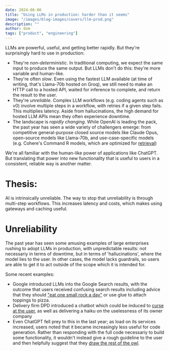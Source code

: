 ```yaml
---
date: 2024-06-06
title: "Using LLMs in production: harder than it seems"
image: "/images/blog-images/covers/llm-prod.png"
description: ""
author: dom
tags: ["product", "engineering"]
---
```


LLMs are powerful, useful, and getting better rapidly. But they're surprisingly hard to use in production:

- They're *non-deterministic*. In traditional computing, we expect the same input to produce the same output. But LLMs don't do this: they're more variable and human-like.
- They're often *slow*. Even using the fastest LLM available (at time of writing, that's Llama-70b hosted on Groq), we still need to make an HTTP call to a hosted API, waited for inference to complete, and return the result to the user. 
- They're *unreliable*. Complex LLM workflows (e.g. coding agents such as v0) involve multiple steps in a workflow, with retries if a given step fails. This multiplies latency. Aside from hallucinations, the high demand for hosted LLM APIs mean they often experience downtime.
- The landscape is *rapidly changing*. While OpenAI is leading the pack, the past year has seen a wide variety of challengers emerge: from competitive general-purpose closed source models like Claude Opus, open-source models like Llama-70b, and use-case-specific models (e.g. Cohere's Command R models, which are optimized for [retrieval](https://www.databricks.com/glossary/retrieval-augmented-generation-rag))

We're all familiar with the human-like power of applications like ChatGPT. But translating that power into new functionality that is useful to users in a consistent, reliable way is another matter. 

# Thesis:

AI is intrinsically unreliable. The way to stop that unreliability is through multi-step workflows. This increases latency and costs, which makes using gateways and caching useful.

# Unreliability

The past year has seen some amusing examples of large enterprises rushing to adopt LLMs in production, with unpredictable results: not necessariy in terms of downtime,
but in terms of 'hallucinations', where the model lies to the user. In other cases, the model lacks guardrails, so users are able to get it to act outside of the scope 
which it is intended for.

Some recent examples:

- Google introduced LLMs into the Google Search results, with the outcome that users received confusing search results including advice that 
  they should ["eat one small rock a day"](https://www.bbc.co.uk/news/articles/cd11gzejgz4o) or use glue to attach toppings to pizza.
- Delivery firm DPD introduced a chatbot which could be induced to [curse at the user](https://www.bbc.co.uk/news/technology-68025677), as well as delivering a haiku on the uselessness of its owner company
- Even ChatGPT fell prey to this in the last year; as load on its services increased, users noted that it became increasingly less useful for code generation. Rather than responding with the full code necessariy
  to build some functionality, it wouldn't instead give a rough guideline to the user and then helpfully suggest that they [draw the rest of the owl](https://www.reddit.com/r/funny/comments/eccj2/how_to_draw_an_owl/#lightbox).

